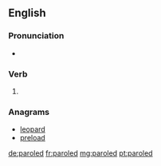 ==English==

===Pronunciation===
* {{rhymes|əʊld|lang=en}}

===Verb===
{{head|en}}

# {{en-past of|parole}}

===Anagrams===
* [[leopard#English|leopard]]
* [[preload#English|preload]]

[[de:paroled]]
[[fr:paroled]]
[[mg:paroled]]
[[pt:paroled]]